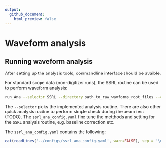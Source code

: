 ```yaml
---
output:
  github_document:
    html_preview: false
---
```



# Waveform analysis

## Running waveform analysis

After setting up the analysis tools, commandline interface should be avaible.

For standard scope data (non-digitizer runs), the SSRL routine can be used to perform waveform analysis:

```bash
run_Ana --selector SSRL --directory path_to_raw_wavforms_root_files --config ssrl_ana_config.yaml
```

The `--selector` picks the implemented analysis routine. There are also other quick analysis routine to perform simple check during the beam test (TODO). The `ssrl_ana_config.yaml` fine tune the metthods and setting for the `SSRL` analysis routine, e.g. baseline correction etc.

The `ssrl_ana_config.yaml` contains the following:

```r
cat(readLines('../configs/ssrl_ana_config.yaml', warn=FALSE), sep = '\n')
```
